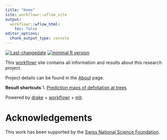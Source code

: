```yaml
---
title: "Home"
site: workflowr::wflow_site
output:
  workflowr::wflow_html:
    toc: false
editor_options:
  chunk_output_type: console
---
```


[![Last-changedate](https://img.shields.io/badge/last%20change-`r gsub('-', '--', Sys.Date())`-brightgreen.svg)](https://github.com/pat-s/2019-feature-selection/commits/master)
[![minimal R version](https://img.shields.io/badge/R%3E%3D-3.5.0-brightgreen.svg)](https://cran.r-project.org/)


This [workflowr]() site contains all information and results about this research project.

Project details can be found in the [About](about.html) page.

**Result shortcuts**
1. [Prediction maps of defoliation at trees](report-defoliation.html)

Powered by [drake](https://github.com/ropensci/drake) + [workflowr](https://github.com/jdblischak/workflowr) + [mlr](https://github.com/mlr-org/mlr).

# Acknowledgements
This work has been supported by the [Swiss National Science Foundation](http://www.snf.ch/en/funding/Pages/default.aspx).
